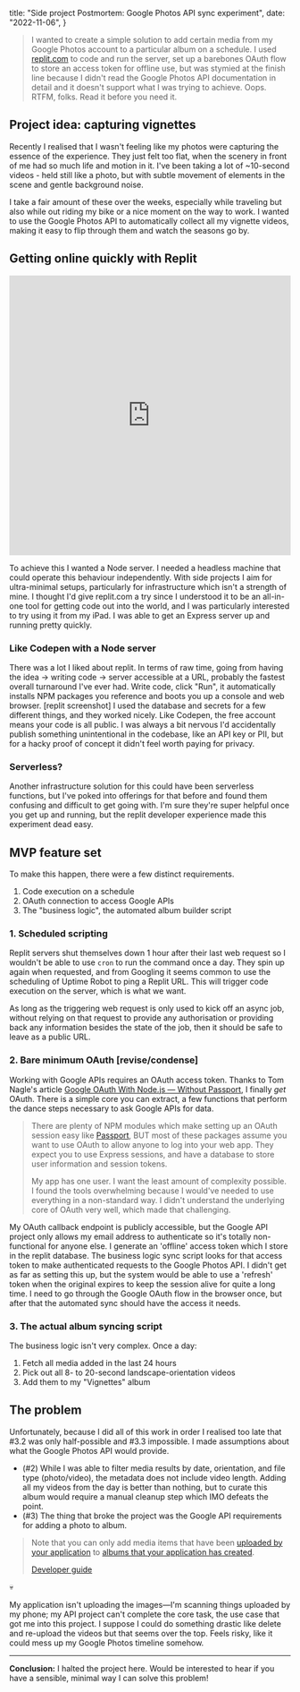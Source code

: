 
  title: "Side project Postmortem: Google Photos API sync experiment",
  date: "2022-11-06",
}



> I wanted to create a simple solution to add certain media from my Google Photos account to a particular album on a schedule. I used [replit.com](https://replit.com) to code and run the server, set up a barebones OAuth flow to store an access token for offline use, but was stymied at the finish line because I didn't read the Google Photos API documentation in detail and it doesn't support what I was trying to achieve. Oops. RTFM, folks. Read it before you need it.

## Project idea: capturing vignettes
Recently I realised that I wasn't feeling like my photos were capturing the essence of the experience. They just felt too flat, when the scenery in front of me had so much life and motion in it. I've been taking a lot of ~10-second videos - held still like a photo, but with subtle movement of elements in the scene and gentle background noise.

<a href="https://photos.app.goo.gl/Jo5ruxkwXHEZQdqE7">
  <Media
    src={`${mediaFolder}/vignette.jpg`}
    alt="View of the beach in tropical north Australia"
    width={3359}
    height={1871}
  />
</a>

I take a fair amount of these over the weeks, especially while traveling but also while out riding my bike or a nice moment on the way to work. I wanted to use the Google Photos API to automatically collect all my vignette videos, making it easy to flip through them and watch the seasons go by.

## Getting online quickly with Replit

<iframe frameborder="0" width="100%" height="500px" src="https://replit.com/@danlaush/ExperimentPortlySuddenContent?embed=true"></iframe>

To achieve this I wanted a Node server. I needed a headless machine that could operate this behaviour independently. With side projects I aim for ultra-minimal setups, particularly for infrastructure which isn't a strength of mine. I thought I'd give replit.com a try since I understood it to be an all-in-one tool for getting code out into the world, and I was particularly interested to try using it from my iPad. I was able to get an Express server up and running pretty quickly.

### Like Codepen with a Node server
There was a lot I liked about replit. In terms of raw time, going from having the idea → writing code → server accessible at a URL, probably the fastest overall turnaround I've ever had. Write code, click "Run", it automatically installs NPM packages you reference and boots you up a console and web browser.
[replit screenshot]
I used the database and secrets for a few different things, and they worked nicely. Like Codepen, the free account means your code is all public. I was always a bit nervous I'd accidentally publish something unintentional in the codebase, like an API key or PII, but for a hacky proof of concept it didn't feel worth paying for privacy. 

### Serverless?
Another infrastructure solution for this could have been serverless functions, but I've poked into offerings for that before and found them confusing and difficult to get going with. I'm sure they're super helpful once you get up and running, but the replit developer experience made this experiment dead easy.

<a href="https://photos.app.goo.gl/6DwvhAUYFh9nSvkR6">
  <Media
    src={`${mediaFolder}/vignette2.jpg`}
    alt="A panorama of the Swiss Alps"
    width={3349}
    height={1870}
  />
</a>

## MVP feature set
To make this happen, there were a few distinct requirements.
1. Code execution on a schedule
2. OAuth connection to access Google APIs
3. The "business logic", the automated album builder script

### 1. Scheduled scripting
Replit servers shut themselves down 1 hour after their last web request so I wouldn't be able to use `cron` to run the command once a day.  They spin up again when requested, and from Googling it seems common to use the scheduling of Uptime Robot to ping a Replit URL. This will trigger code execution on the server, which is what we want.

As long as the triggering web request is only used to kick off an async job, without relying on that request to provide any authorisation or providing back any information besides the state of the job, then it should be safe to leave as a public URL.

### 2. Bare minimum OAuth [revise/condense]
Working with Google APIs requires an OAuth access token. Thanks to Tom Nagle's article [Google OAuth With Node.js — Without Passport](https://tomanagle.medium.com/google-oauth-with-node-js-4bff90180fe6), I finally *get* OAuth. There is a simple core you can extract, a few functions that perform the dance steps necessary to ask Google APIs for data.

> There are plenty of NPM modules which make setting up an OAuth session easy like [Passport](https://www.passportjs.org/), BUT most of these packages assume you want to use OAuth to allow anyone to log into your web app. They expect you to use Express sessions, and have a database to store user information and session tokens.
> 
> My app has one user. I want the least amount of complexity possible. I found the tools overwhelming because I would've needed to use everything in a non-standard way. I didn't understand the underlying core of OAuth very well, which made that challenging. 

My OAuth callback endpoint is publicly accessible, but the Google API project only allows my email address to authenticate so it's totally non-functional for anyone else. I generate an 'offline' access token which I store in the replit database. The business logic sync script looks for that access token to make authenticated requests to the Google Photos API. I didn't get as far as setting this up, but the system would be able to use a 'refresh' token when the original expires to keep the session alive for quite a long time. I need to go through the Google OAuth flow in the browser once, but after that the automated sync should have the access it needs.

### 3. The actual album syncing script
The business logic isn't very complex. Once a day:
1. Fetch all media added in the last 24 hours
2. Pick out all 8- to 20-second landscape-orientation videos
3. Add them to my "Vignettes" album

<a href="https://photos.app.goo.gl/2KVm2JsYEqTpKdnB7">
  <Media
    src={`${mediaFolder}/vignette3.jpg`}
    alt="View from a moving steam train, looking closely at the boiler"
    width={3359}
    height={1869}
  />
</a>

## The problem
Unfortunately, because I did all of this work in order I realised too late that #3.2 was only half-possible and #3.3 impossible. I made assumptions about what the Google Photos API would provide. 
- (#2) While I was able to filter media results by date, orientation, and file type (photo/video), the metadata does not include video length. Adding all my videos from the day is better than nothing, but to curate this album would require a manual cleanup step which IMO defeats the point.
- (#3) The thing that broke the project was the Google API requirements for adding a photo to album.

> Note that you can only add media items that have been [uploaded by your application](https://developers.google.com/photos/library/guides/upload-media) to [albums that your application has created](https://developers.google.com/photos/library/guides/manage-albums#creating-new-album).
> 
> [Developer guide](https://developers.google.com/photos/library/guides/manage-albums#creating-new-album)

💀

My application isn't uploading the images—I'm scanning things uploaded by my phone; my API project can't complete the core task, the use case that got me into this project. I suppose I could do something drastic like delete and re-upload the videos but that seems over the top. Feels risky, like it could mess up my Google Photos timeline somehow.

---

**Conclusion:** I halted the project here. Would be interested to hear if you have a sensible, minimal way I can solve this problem!

<a href="https://photos.app.goo.gl/wsGLJDcfZinMDEKo9">
  <Media
    src={`${mediaFolder}/vignette4.jpg`}
    alt="View from a boat on the lake looking at the mountains"
    width={3359}
    height={1875}
  />
</a>
